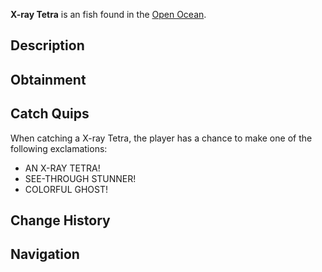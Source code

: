 {{FishInfobox
|image          = X-ray Tetra.png
|rarity         = Exotic
|sea            = Second Sea
|location       = [[Open Ocean]]
|sublocation    = 
|sources        = Fishing Rod
|radar_location = 
|prog_speed     = -78
|xp             = 2375
|weather        = Windy
|time           = Day
|season         = Summer
|bait           = Sapphire Krill
|base_weight    = 750
|base_value     = 4750
|weight_range   = 450
|base_chance    = 2
|base_resil     = 12
}}
'''X-ray Tetra''' is an {{Rarity|Exotic}} fish found in the [[Open Ocean]].

== Description ==
{{Description|A transparent fish with a colorful hue inside, light blue fins, and vibrant eyes.|Bestiary Entry}}

== Obtainment ==
{{Description|It glows where the winds whip the waves.|Bestiary Hint}}
{{Fish Availability|
Open Ocean
Open Ocean/Sea Leviathan
|top_rods      = 
Free Spirit Rod\10617.91\84561;
Egg Rod\9665.93\82712.42;
Verdant Shear Rod\9336.71\88738.8;
Blazebringer Rod\9061.16\78367.1;
Great Dreamer Rod\8952.27\76758.17;
Resourceful Rod\7821.99\66166.78;
Fortune Rod\5614.16\53421.48;
Frog Rod\6575.14\62565.7;
Trident Rod\7093.36\60983.22;
Seraphic Rod\6757.4\57823.86;
Ethereal Prism Rod\6598.56\56415.78;
Challenger's Rod\6390.89\54231.22;
No-Life Rod\6306.49\53456.28;
Rod Of The Forgotten Fang\5971.5\51047.24;
Rod Of The Exalted One\5774.32\49606.68;
Rod Of The Depths\5508.83\46946.69;
Depthseeker Rod\5496.2\45806.03;
Avalanche Rod\5257.94\43716.4;
Volcanic Rod\5250.89\44358.79;
Zeus Rod\5133.51\43367.22;
Steady Rod\5004.38\38492
|recommended   = Free Spirit Rod
}}

== Catch Quips ==
When catching a X-ray Tetra, the player has a chance to make one of the following exclamations:
* AN X-RAY TETRA!
* SEE-THROUGH STUNNER!
* COLORFUL GHOST!

== Change History ==
{{Change History|{{subst:Current Version}}}}

== Navigation ==
{{Fish Navbox|Open Ocean}}